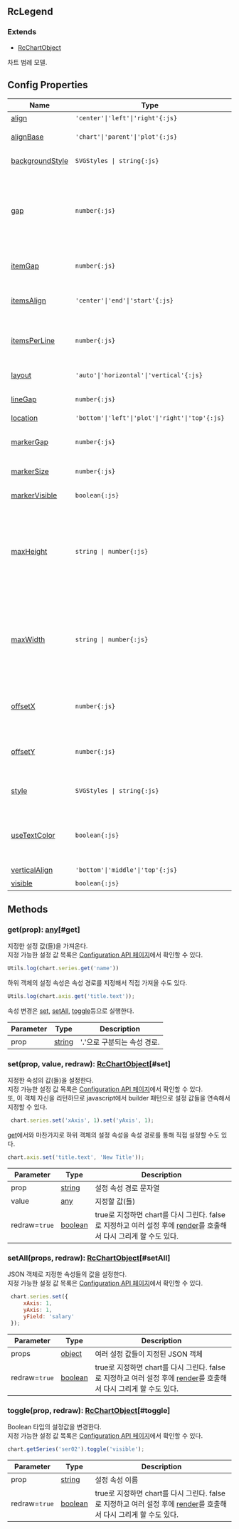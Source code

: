 ## RcLegend
### Extends
- [RcChartObject](../classes/RcChartObject)
차트 범례 모델.



## Config Properties
 | Name | Type | Description |   
 | --- | --- | --- | 
 | [align](/config/config/legend#align) | `'center'\|'left'\|'right'{:js}` | 수평 배치. |   
 | [alignBase](/config/config/legend#alignbase) | `'chart'\|'parent'\|'plot'{:js}` | legend 정렬 기준. |   
 | [backgroundStyle](/config/config/legend#backgroundstyle) | `SVGStyles \| string{:js}` | 배경 스타일 셋. |   
 | [gap](/config/config/legend#gap) | `number{:js}` | [location](#location) 이 'plot'이 아닐 때, legend view와 나머지 chart 영역 사이의 gap. |   
 | [itemGap](/config/config/legend#itemgap) | `number{:js}` | legend 아이템들 사이의 간격. |   
 | [itemsAlign](/config/config/legend#itemsalign) | `'center'\|'end'\|'start'{:js}` | 한 라인의 item들이 배치되는 위치. |   
 | [itemsPerLine](/config/config/legend#itemsperline) | `number{:js}` | 한 줄 당 표시할 최대 legend 항목 수. |   
 | [layout](/config/config/legend#layout) | `'auto'\|'horizontal'\|'vertical'{:js}` | item 배치 방향. |   
 | [lineGap](/config/config/legend#linegap) | `number{:js}` | 라인 사이의 간격. |   
 | [location](/config/config/legend#location) | `'bottom'\|'left'\|'plot'\|'right'\|'top'{:js}` | 표시 위치. |   
 | [markerGap](/config/config/legend#markergap) | `number{:js}` | marker와 text사이의 간격. |   
 | [markerSize](/config/config/legend#markersize) | `number{:js}` | marker 크기. |   
 | [markerVisible](/config/config/legend#markervisible) | `boolean{:js}` | marker 표시 여부. |   
 | [maxHeight](/config/config/legend#maxheight) | `string \| number{:js}` | 수직 [배치](#layout) 일 때, 최대 높이를 픽셀 단위의 크기 혹은 plot 높이에 대한 상대 길이를 '%'로 지정한다. |   
 | [maxWidth](/config/config/legend#maxwidth) | `string \| number{:js}` | 수평 [배치](#layout) 일 때, 최대 너비를 픽셀 단위의 크기 혹은 plot 너비에 대한 상대 길이를 '%'로 지정한다. |   
 | [offsetX](/config/config/legend#offsetx) | `number{:js}` | 범례와 body 혹은 차트 경계 사이의 수평 간격. |   
 | [offsetY](/config/config/legend#offsety) | `number{:js}` | 범례와 body 혹은 차트 경계 사이의 수직 간격. |   
 | [style](/config/config/legend#style) | `SVGStyles \| string{:js}` | 스타일셋 혹은 class selector. |   
 | [useTextColor](/config/config/legend#usetextcolor) | `boolean{:js}` | 범례 항목의 텍스트에도 marker와 동일한 색상을 적용한다. |   
 | [verticalAlign](/config/config/legend#verticalalign) | `'bottom'\|'middle'\|'top'{:js}` | 수직 배치. |   
 | [visible](/config/config/legend#visible) | `boolean{:js}` | 표시 여부. |



## Methods
### get(prop): [any](https://www.typescriptlang.org/docs/handbook/2/everyday-types.html#any)[#get]
지정한 설정 값(들)을 가져온다.\
지정 가능한 설정 값 목록은 [Configuration API 페이지](/config)에서 확인할 수 있다. 

```js
Utils.log(chart.series.get('name'))
```

하위 객체의 설정 속성은 속성 경로를 지정해서 직접 가져올 수도 있다.

```js
Utils.log(chart.axis.get('title.text'));
```

속성 변경은 [set](#set), [setAll](#setAll), [toggle](#toggle)등으로 실행한다.



| Parameter | Type | Description |
| ----------- | ----------- | ----------- |
| prop | [string](https://developer.mozilla.org/en-US/docs/Web/JavaScript/Reference/Global_Objects/String) | '**.**'으로 구분되는 속성 경로. |
### set(prop, value, redraw): [RcChartObject](../classes/RcChartObject)[#set]
지정한 속성의 값(들)을 설정한다.\
지정 가능한 설정 값 목록은 [Configuration API 페이지](/config)에서 확인할 수 있다.\
또, 이 객체 자신을 리턴하므로 javascript에서 builder 패턴으로 설정 값들을 연속해서 지정할 수 있다.

```js
 chart.series.set('xAxis', 1).set('yAxis', 1);
```

[get](#get)에서와 마찬가지로 하위 객체의 설정 속성을 속성 경로를 통해 직접 설정할 수도 있다.

```js
chart.axis.set('title.text', 'New Title'));
```



| Parameter | Type | Description |
| ----------- | ----------- | ----------- |
| prop | [string](https://developer.mozilla.org/en-US/docs/Web/JavaScript/Reference/Global_Objects/String) | 설정 속성 경로 문자열 |
| value | [any](https://www.typescriptlang.org/docs/handbook/2/everyday-types.html#any) | 지정할 값(들) |
| redraw=`true` | [boolean](https://developer.mozilla.org/en-US/docs/Web/JavaScript/Reference/Global_Objects/Boolean) | true로 지정하면 chart를 다시 그린다.                false로 지정하고 여러 설정 후에 [render](/docs/api/classes/RcChartControl#render)를 호출해서 다시 그리게 할 수도 있다. |
### setAll(props, redraw): [RcChartObject](../classes/RcChartObject)[#setAll]
JSON 객체로 지정한 속성들의 값을 설정한다.\
지정 가능한 설정 값 목록은 [Configuration API 페이지](/config)에서 확인할 수 있다. 

```js
 chart.series.set({
     xAxis: 1,
     yAxis: 1,
     yField: 'salary'
 });
```



| Parameter | Type | Description |
| ----------- | ----------- | ----------- |
| props | [object](https://developer.mozilla.org/en-US/docs/Web/JavaScript/Reference/Global_Objects/Object) | 여러 설정 값들이 지정된 JSON 객체 |
| redraw=`true` | [boolean](https://developer.mozilla.org/en-US/docs/Web/JavaScript/Reference/Global_Objects/Boolean) | true로 지정하면 chart를 다시 그린다.                false로 지정하고 여러 설정 후에 [render](/docs/api/classes/RcChartControl#render)를 호출해서 다시 그리게 할 수도 있다. |
### toggle(prop, redraw): [RcChartObject](../classes/RcChartObject)[#toggle]
Boolean 타입의 설정값을 변경한다.\
지정 가능한 설정 값 목록은 [Configuration API 페이지](/config)에서 확인할 수 있다. 

```js
chart.getSeries('ser02').toggle('visible');
```



| Parameter | Type | Description |
| ----------- | ----------- | ----------- |
| prop | [string](https://developer.mozilla.org/en-US/docs/Web/JavaScript/Reference/Global_Objects/String) | 설정 속성 이름 |
| redraw=`true` | [boolean](https://developer.mozilla.org/en-US/docs/Web/JavaScript/Reference/Global_Objects/Boolean) | true로 지정하면 chart를 다시 그린다.                false로 지정하고 여러 설정 후에 [render](/docs/api/classes/RcChartControl#render)를 호출해서 다시 그리게 할 수도 있다. |